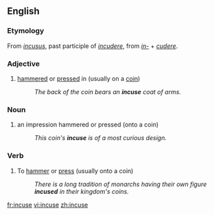 ==English==

===Etymology===
From {{L.}} ''[[incusus]]'', past participle of ''[[incudere]]'', from ''[[in-#Latin|in-]]'' + ''[[cudere]]''.

===Adjective===
{{en-adj|-}}

# [[hammered]] or [[pressed]] in (usually on a [[coin]])
#: ''The back of the coin bears an '''incuse''' coat of arms.''

===Noun===
{{en-noun}}

# an impression hammered or pressed (onto a coin)
#: ''This coin's '''incuse''' is of a most curious design.''

===Verb===
{{en-verb|incus|es}}

# {{transitive}} To [[hammer]] or [[press]] (usually onto a coin)
#: ''There is a long tradition of monarchs having their own figure '''incused''' in their kingdom's coins.''

[[fr:incuse]]
[[vi:incuse]]
[[zh:incuse]]